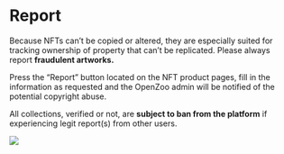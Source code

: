 # Report

Because NFTs can’t be copied or altered, they are especially suited for tracking ownership of property that can’t be replicated.
Please always report **fraudulent artworks.** 

Press the “Report” button located on the NFT product pages, fill in the information as requested and the OpenZoo admin will be notified of the potential copyright abuse.

All collections, verified or not, are **subject to ban from the platform** if experiencing legit report(s) from other users.

![](/report.jpg)
